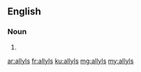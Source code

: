 ==English==

===Noun===
{{head|en}}

# {{plural of|allyl}}

[[ar:allyls]]
[[fr:allyls]]
[[ku:allyls]]
[[mg:allyls]]
[[my:allyls]]